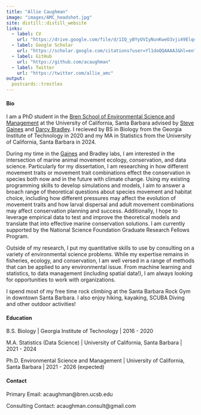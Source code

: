 ```yaml
---
title: "Allie Caughman"
image: "images/AMC_headshot.jpg"
site: distill::distill_website
links:  
  - label: CV
    url: "https://drive.google.com/file/d/1IQ_yBYyUVIyNunKweO3vji49Elqc2iUg/view?usp=sharing"
  - label: Google Scholar
    url: "https://scholar.google.com/citations?user=Yl1doQQAAAAJ&hl=en"
  - label: GitHub
    url: "https://github.com/acaughman"
  - label: Twitter
    url: "https://twitter.com/allie_amc"
output:
  postcards::trestles
---
```


#### Bio

I am a PhD student in the [Bren School of Environmental Science and Management](https://bren.ucsb.edu/) at the University of California, Santa Barbara advised by [Steve Gaines](https://gaineslabucsb.com/people/steve-gaines/) and [Darcy Bradley](https://www.scienceforconservation.org/our-team/darcy-bradley). I recieved by BS in Biology from the Georgia Institute of Technology in 2020 and my MA in Statistics from the University of California, Santa Barbara in 2024.

During my time in the [Gaines](https://gaineslabucsb.com/) and Bradley labs, I am interested in the intersection of marine animal movement ecology, conservation, and data science. Particularly for my dissertation, I am researching in how different movement traits or movement trait combinations effect the conservation in species both now and in the future with climate change. Using my existing programming skills to develop simulations and models, I aim to answer a broach range of theoretical questions about species movement and habitat choice, including how different pressures may affect the evolution of movement traits and how larval dispersal and adult movement combinations may affect conservation planning and success. Additionally, I hope to leverage empirical data to test and improve the theoretical models and translate that into effective marine conservation solutions. I am currently supported by the National Science Foundation Graduate Research Fellows Program.

Outside of my research, I put my quantitative skills to use by consulting on a variety of environmental science problems. While my expertise remains in fisheries, ecology, and conservation, I am well versed in a range of methods that can be applied to any environmental issue. From machine learning and statistics, to data management (including spatial data!), I am always looking for opportunities to work with organizations.

I spend most of my free time rock climbing at the Santa Barbara Rock Gym in downtown Santa Barbara. I also enjoy hiking, kayaking, SCUBA Diving and other outdoor activities!


#### Education

B.S. Biology | Georgia Institute of Technology | 2016 - 2020

M.A. Statistics (Data Science) | University of California, Santa Barbara | 2021 - 2024

Ph.D. Environmental Science and Management | University of California, Santa Barbara | 2021 - 2026 (expected)


#### Contact

Primary Email: acaughman@bren.ucsb.edu

Consulting Contact: acaughman.consult@gmail.com

